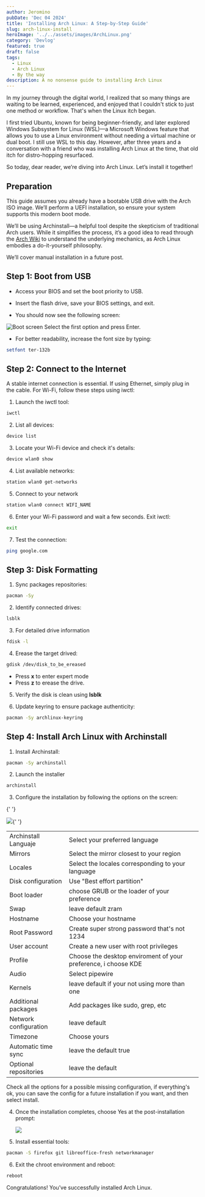```yaml
---
author: Jeromino
pubDate: 'Dec 04 2024'
title: 'Installing Arch Linux: A Step-by-Step Guide'
slug: arch-linux-install
heroImage: '../../assets/images/ArchLinux.png'
category: 'Devlog'
featured: true
draft: false
tags:
  - Linux
  - Arch Linux
  - By the way
description: A no nonsense guide to installing Arch Linux
---
```


In my journey through the digital world, I realized that so many things are waiting to be learned, experienced, and enjoyed that I couldn't stick to just one method or workflow. That's when the Linux itch began.

I first tried Ubuntu, known for being beginner-friendly, and later explored Windows Subsystem for Linux (WSL)—a Microsoft Windows feature that allows you to use a Linux environment without needing a virtual machine or dual boot. I still use WSL to this day. However, after three years and a conversation with a friend who was installing Arch Linux at the time, that old itch for distro-hopping resurfaced.

So today, dear reader, we’re diving into Arch Linux. Let’s install it together!

## Preparation

This guide assumes you already have a bootable USB drive with the Arch ISO image. We’ll perform a UEFI installation, so ensure your system supports this modern boot mode.

We’ll be using Archinstall—a helpful tool despite the skepticism of traditional Arch users. While it simplifies the process, it’s a good idea to read through the [Arch Wiki](https://wiki.archlinux.org/title/Installation_guide) to understand the underlying mechanics, as Arch Linux embodies a do-it-yourself philosophy.

We’ll cover manual installation in a future post.

## Step 1: Boot from USB

- Access your BIOS and set the boot priority to USB.

- Insert the flash drive, save your BIOS settings, and exit.

- You should now see the following screen:

<img
	src='https://res.cloudinary.com/dstfpu5vw/image/upload/v1732916349/first-step_nrogtc.png'
	alt='Boot screen'
/>
Select the first option and press Enter.

- For better readability, increase the font size by typing:

```bash
setfont ter-132b
```

## Step 2: Connect to the Internet

A stable internet connection is essential. If using Ethernet, simply plug in the cable. For Wi-Fi, follow these steps using iwctl:

1. Launch the iwctl tool:

```bash
iwctl
```

2. List all devices:

```bash
device list
```

3. Locate your Wi-Fi device and check it's details:

```bash
device wlan0 show
```

4. List available networks:

```bash
station wlan0 get-networks
```

5. Connect to your network

```bash
station wlan0 connect WIFI_NAME
```

6. Enter your Wi-Fi password and wait a few seconds. Exit iwctl:

```bash
exit
```

7. Test the connection:

```bash
ping google.com
```

## Step 3: Disk Formatting

1. Sync packages repositories:

```bash
pacman -Sy
```

2. Identify connected drives:

```bash
lsblk
```

3. For detailed drive information

```bash
fdisk -l
```

4. Erease the target drived:

```bash
gdisk /dev/disk_to_be_ereased
```

- Press **x** to enter expert mode
- Press **z** to erease the drive.

5. Verify the disk is clean using **lsblk**

6. Update keyring to ensure package authenticity:

```bash
pacman -Sy archlinux-keyring
```

## Step 4: Install Arch Linux with Archinstall

1.  Install Archinstall:

```bash
pacman -Sy archinstall
```

2.  Launch the installer

```bash
archinstall
```

3. Configure the installation by following the options on the screen:

{' '}

<img src='https://res.cloudinary.com/dstfpu5vw/image/upload/v1733139374/archinstall-main_eforof.png' />{' '}

|                       |                                                                |
| --------------------- | -------------------------------------------------------------- |
| Archinstall Languaje  | Select your preferred language                                 |
| Mirrors               | Select the mirror closest to your region                       |
| Locales               | Select the locales corresponding to your language              |
| Disk configuration    | Use "Best effort partition"                                    |
| Boot loader           | choose GRUB or the loader of your preference                   |
| Swap                  | leave default zram                                             |
| Hostname              | Choose your hostname                                           |
| Root Password         | Create super strong password that's not 1234                   |
| User account          | Create a new user with root privileges                         |
| Profile               | Choose the desktop enviroment of your preference, i choose KDE |
| Audio                 | Select pipewire                                                |
| Kernels               | leave default if your not using more than one                  |
| Additional packages   | Add packages like sudo, grep, etc                              |
| Network configuration | leave default                                                  |
| Timezone              | Choose yours                                                   |
| Automatic time sync   | leave the default true                                         |
| Optional repositories | leave the default                                              |

Check all the options for a possible missing configuration, if everything's ok, you can save the config for a future installation if you want, and then select install.<br/>

4. Once the installation completes, choose Yes at the post-installation prompt:

   <img src='https://res.cloudinary.com/dstfpu5vw/image/upload/v1733226277/post-installationpromp_jpawdm.png' />

5. Install essential tools:

```bash
pacman -S firefox git libreoffice-fresh networkmanager
```

6. Exit the chroot environment and reboot:

```bash
reboot
```

Congratulations! You’ve successfully installed Arch Linux.
